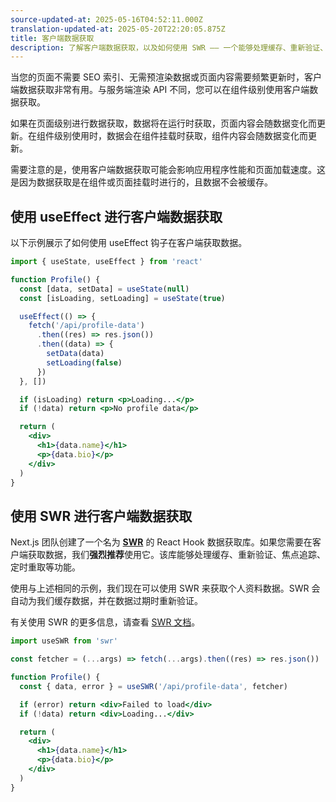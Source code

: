```yaml
---
source-updated-at: 2025-05-16T04:52:11.000Z
translation-updated-at: 2025-05-20T22:20:05.875Z
title: 客户端数据获取
description: 了解客户端数据获取，以及如何使用 SWR —— 一个能够处理缓存、重新验证、焦点追踪、定时重取等功能的 React Hook 数据获取库。
---
```


当您的页面不需要 SEO 索引、无需预渲染数据或页面内容需要频繁更新时，客户端数据获取非常有用。与服务端渲染 API 不同，您可以在组件级别使用客户端数据获取。

如果在页面级别进行数据获取，数据将在运行时获取，页面内容会随数据变化而更新。在组件级别使用时，数据会在组件挂载时获取，组件内容会随数据变化而更新。

需要注意的是，使用客户端数据获取可能会影响应用程序性能和页面加载速度。这是因为数据获取是在组件或页面挂载时进行的，且数据不会被缓存。

## 使用 useEffect 进行客户端数据获取

以下示例展示了如何使用 useEffect 钩子在客户端获取数据。

```jsx
import { useState, useEffect } from 'react'

function Profile() {
  const [data, setData] = useState(null)
  const [isLoading, setLoading] = useState(true)

  useEffect(() => {
    fetch('/api/profile-data')
      .then((res) => res.json())
      .then((data) => {
        setData(data)
        setLoading(false)
      })
  }, [])

  if (isLoading) return <p>Loading...</p>
  if (!data) return <p>No profile data</p>

  return (
    <div>
      <h1>{data.name}</h1>
      <p>{data.bio}</p>
    </div>
  )
}
```

## 使用 SWR 进行客户端数据获取

Next.js 团队创建了一个名为 [**SWR**](https://swr.vercel.app/) 的 React Hook 数据获取库。如果您需要在客户端获取数据，我们**强烈推荐**使用它。该库能够处理缓存、重新验证、焦点追踪、定时重取等功能。

使用与上述相同的示例，我们现在可以使用 SWR 来获取个人资料数据。SWR 会自动为我们缓存数据，并在数据过期时重新验证。

有关使用 SWR 的更多信息，请查看 [SWR 文档](https://swr.vercel.app/docs/getting-started)。

```jsx
import useSWR from 'swr'

const fetcher = (...args) => fetch(...args).then((res) => res.json())

function Profile() {
  const { data, error } = useSWR('/api/profile-data', fetcher)

  if (error) return <div>Failed to load</div>
  if (!data) return <div>Loading...</div>

  return (
    <div>
      <h1>{data.name}</h1>
      <p>{data.bio}</p>
    </div>
  )
}
```